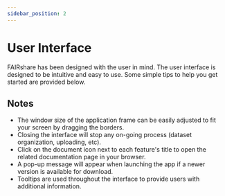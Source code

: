```yaml
---
sidebar_position: 2
---
```


# User Interface

FAIRshare has been designed with the user in mind. The user interface is designed to be intuitive and easy to use. Some simple tips to help you get started are provided below.

## Notes

- The window size of the application frame can be easily adjusted to fit your screen by dragging the borders.
- Closing the interface will stop any on-going process (dataset organization, uploading, etc).
- Click on the document icon next to each feature's title to open the related documentation page in your browser.
- A pop-up message will appear when launching the app if a newer version is available for download.
- Tooltips are used throughout the interface to provide users with additional information.


<PageFeedback />
